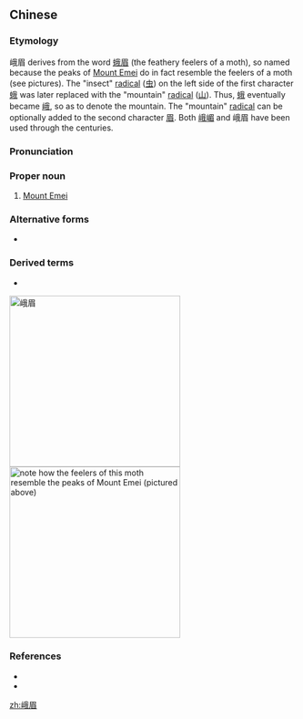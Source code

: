 ==Chinese==
{{zh-forms}}

===Etymology===
峨眉 derives from the word [[蛾眉]] (the feathery feelers of a moth), so named because the peaks of [[w:Mount Emei|Mount Emei]] do in fact resemble the feelers of a moth (see pictures). The "insect" [[w:Radical (Chinese character)|radical]] ([[虫]]) on the left side of the first character [[蛾]] was later replaced with the "mountain" [[w:Radical (Chinese character)|radical]] ([[山]]). Thus, [[蛾]] eventually became [[峨]], so as to denote the mountain. The "mountain" [[w:Radical (Chinese character)|radical]] can be optionally added to the second character [[眉]]. Both [[峨嵋]] and 峨眉 have been used through the centuries.

===Pronunciation===
{{zh-pron
|m=Éméi
|cat=pn
}}

===Proper noun===
{{zh-proper noun}}

# [[w:Mount Emei|Mount Emei]]

===Alternative forms===
* {{l|zh|峨嵋}}

===Derived terms===
* {{l|zh|峨眉山}}

[[Image:EmeiShanTop.jpg|300px|thumb|right|峨眉]]
[[Image:Emperor Gum Moth.jpg|300px|thumb|right|note how the feelers of this moth resemble the peaks of [[w:Mount Emei|Mount Emei]] (pictured above)]]

===References===
* {{pedialite|峨眉山|lang=zh}}
* {{pedialite|Mount Emei}}

[[zh:峨眉]]